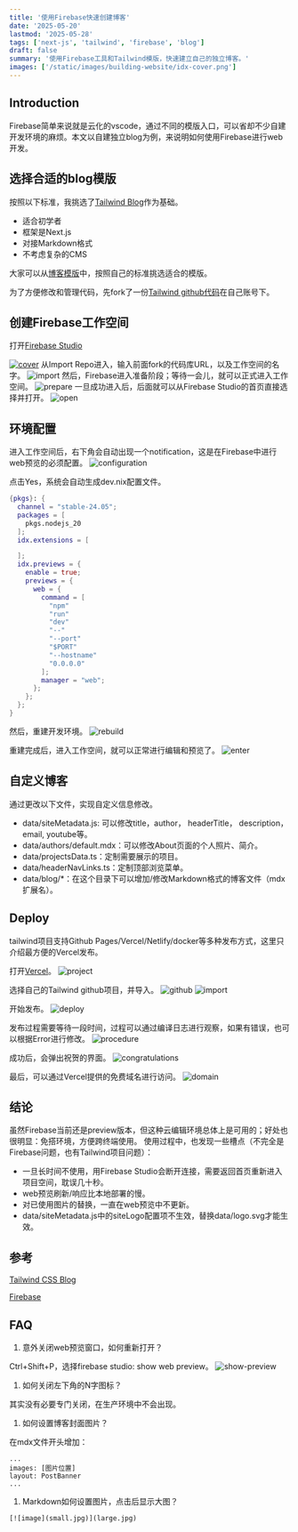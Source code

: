 ```yaml
---
title: '使用Firebase快速创建博客'
date: '2025-05-20'
lastmod: '2025-05-28'
tags: ['next-js', 'tailwind', 'firebase', 'blog']
draft: false
summary: '使用Firebase工具和Tailwind模版，快速建立自己的独立博客。'
images: ['/static/images/building-website/idx-cover.png']
---
```


## Introduction

Firebase简单来说就是云化的vscode，通过不同的模版入口，可以省却不少自建开发环境的麻烦。本文以自建独立blog为例，来说明如何使用Firebase进行web开发。

<TOCInline toc={props.toc} exclude="Introduction" />

## 选择合适的blog模版

按照以下标准，我挑选了[Tailwind Blog](https://vercel.com/templates/next.js/tailwind-css-starter-blog)作为基础。

- 适合初学者
- 框架是Next.js
- 对接Markdown格式
- 不考虑复杂的CMS

大家可以从[博客模版](https://vercel.com/templates?framework=next.js&type=blog)中，按照自己的标准挑选适合的模版。

为了方便修改和管理代码，先fork了一份[Tailwind github代码](https://github.com/timlrx/tailwind-nextjs-starter-blog)在自己账号下。

## 创建Firebase工作空间

打开[Firebase Studio](https://idx.google.com/)

[![cover](/static/images/building-website/idx-cover.png)](/static/images/building-website/idx-cover.png)
从Import Repo进入，输入前面fork的代码库URL，以及工作空间的名字。
![import](/static/images/building-website/idx-import.png)
然后，Firebase进入准备阶段；等待一会儿，就可以正式进入工作空间。
![prepare](/static/images/building-website/idx-prepare.png)
一旦成功进入后，后面就可以从Firebase Studio的首页直接选择并打开。
![open](/static/images/building-website/idx-open.png)

## 环境配置

进入工作空间后，右下角会自动出现一个notification，这是在Firebase中进行web预览的必须配置。
![configuration](/static/images/building-website/idx-configuration.png)

点击Yes，系统会自动生成dev.nix配置文件。

```nix:.idx/dev.nix
{pkgs}: {
  channel = "stable-24.05";
  packages = [
    pkgs.nodejs_20
  ];
  idx.extensions = [

  ];
  idx.previews = {
    enable = true;
    previews = {
      web = {
        command = [
          "npm"
          "run"
          "dev"
          "--"
          "--port"
          "$PORT"
          "--hostname"
          "0.0.0.0"
        ];
        manager = "web";
      };
    };
  };
}
```

然后，重建开发环境。
![rebuild](/static/images/building-website/idx-rebuild.png)

重建完成后，进入工作空间，就可以正常进行编辑和预览了。
![enter](/static/images/building-website/idx-enter.png)

## 自定义博客

通过更改以下文件，实现自定义信息修改。

- data/siteMetadata.js: 可以修改title，author， headerTitle， description， email, youtube等。
- data/authors/default.mdx：可以修改About页面的个人照片、简介。
- data/projectsData.ts：定制需要展示的项目。
- data/headerNavLinks.ts：定制顶部浏览菜单。
- data/blog/\*：在这个目录下可以增加/修改Markdown格式的博客文件（mdx扩展名）。

## Deploy

tailwind项目支持Github Pages/Vercel/Netlify/docker等多种发布方式，这里只介绍最方便的Vercel发布。

打开[Vercel](https://vercel.com/)。
![project](/static/images/building-website/vercel-project.png)

选择自己的Tailwind github项目，并导入。
![github](/static/images/building-website/vercel-github.png)
![import](/static/images/building-website/vercel-import.png)

开始发布。
![deploy](/static/images/building-website/vercel-deploy.png)

发布过程需要等待一段时间，过程可以通过编译日志进行观察，如果有错误，也可以根据Error进行修改。
![procedure](/static/images/building-website/vercel-procedure.png)

成功后，会弹出祝贺的界面。
![congratulations](/static/images/building-website/vercel-congratulations.png)

最后，可以通过Vercel提供的免费域名进行访问。
![domain](/static/images/building-website/vercel-domain.png)

## 结论

虽然Firebase当前还是preview版本，但这种云编辑环境总体上是可用的；好处也很明显：免搭环境，方便跨终端使用。
使用过程中，也发现一些槽点（不完全是Firebase问题，也有Tailwind项目问题）：

- 一旦长时间不使用，用Firebase Studio会断开连接，需要返回首页重新进入项目空间，耽误几十秒。
- web预览刷新/响应比本地部署的慢。
- 对已使用图片的替换，一直在web预览中不更新。
- data/siteMetadata.js中的siteLogo配置项不生效，替换data/logo.svg才能生效。

## 参考

[Tailwind CSS Blog](https://vercel.com/templates/next.js/tailwind-css-starter-blog)

[Firebase](https://firebase.google.com/docs/studio)

## FAQ

1. 意外关闭web预览窗口，如何重新打开？

Ctrl+Shift+P，选择firebase studio: show web preview。
![show-preview](/static/images/building-website/idx-show-preview.png)

1. 如何关闭左下角的N字图标？

其实没有必要专门关闭，在生产环境中不会出现。

1. 如何设置博客封面图片？

在mdx文件开头增加：

```
...
images: [图片位置]
layout: PostBanner
...
```

1. Markdown如何设置图片，点击后显示大图？

```
[![image](small.jpg)](large.jpg)
```
